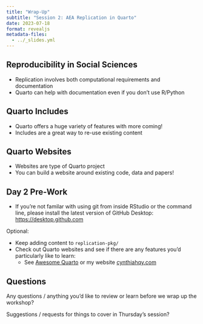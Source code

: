 ```yaml
---
title: "Wrap-Up"
subtitle: "Session 2: AEA Replication in Quarto"
date: 2023-07-18
format: revealjs
metadata-files: 
  - ../_slides.yml
---
```


## Reproducibility in Social Sciences

::: incremental

- Replication involves both computational requirements and documentation
- Quarto can help with documentation even if you don't use R/Python

:::

## Quarto Includes

::: incremental
- Quarto offers a huge variety of features with more coming!
- Includes are a great way to re-use existing content
:::

## Quarto Websites

::: incremental
- Websites are type of Quarto project
- You can build a website around existing code, data and papers!

:::

## Day 2 Pre-Work

-   If you're not familar with using git from inside RStudio or the command line, please install the latest version of GitHub Desktop: <https://desktop.github.com>

Optional:

-   Keep adding content to `replication-pkg/`
-   Check out Quarto websites and see if there are any features you'd particularly like to learn:
    - See [Awesome Quarto](https://github.com/mcanouil/awesome-quarto#websites-formats) or my website [cynthiahqy.com](https://www.cynthiahqy.com)

## Questions

::: task
Any questions / anything you'd like to review or learn before we wrap up the workshop?
:::

::: task
Suggestions / requests for things to cover in Thursday's session?
:::